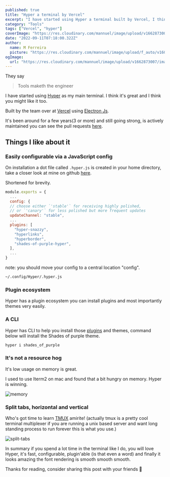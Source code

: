 ```yaml
---
published: true
title: "Hyper a terminal by Vercel"
excerpt: "I have started using Hyper a terminal built by Vercel, I think you might like it too. Here is why..."
category: "Tools"
tags: ["Vercel", "hyper"]
coverImage: "https://res.cloudinary.com/mannuel/image/upload/v1662873007/images/hyper-post-cover.png"
date: "2022-09-11T07:18:00.322Z"
author:
  name: M Ferreira
  picture: "https://res.cloudinary.com/mannuel/image/upload/f_auto/v1604067445/images/mee.jpg"
ogImage:
  url: "https://res.cloudinary.com/mannuel/image/upload/v1662873007/images/hyper-post-cover.png"
---
```


They say

> Tools maketh the engineer

I have started using [Hyper](https://hyper.is) as my main terminal. I think it's great and I think you might like it too.

Built by the team over at [Vercel](https://vercel.com) using [Electron Js](https://www.electronjs.org).

It's been around for a few years(3 or more) and still going strong, is actively maintained you can see the pull requests [here](https://github.com/vercel/hyper/pulls?q=is%3Apr+is%3Aclosed).

## Things I like about it

### Easily configurable via a JavaScript config

On installation a dot file called `.hyper.js` is created in your home directory, take a closer look at mine on github [here](https://github.com/mannuelf/dot.hyper.js).

Shortened for brevity.

```js
module.exports = {
  ...
  config: {
  // choose either `'stable'` for receiving highly polished,
  // or `'canary'` for less polished but more frequent updates
  updateChannel: "stable",
  ...
  plugins: [
    "hyper-snazzy",
    "hyperlinks",
    "hyperborder",
    "shades-of-purple-hyper",
  ],
  ...
}
```

note: you should move your config to a central location "config".

```bash
~/.config/Hyper/.hyper.js

```

### Plugin ecosystem

Hyper has a plugin ecosystem you can install plugins and most importantly themes very easily.

### A CLI

Hyper has CLI to help you install those [plugins](https://hyper.is/plugins) and themes, command below will install the Shades of purple theme.

```bash
hyper i shades_of_purple
```

### It's not a resource hog

It's low usage on memory is great.

I used to use Iterm2 on mac and found that a bit hungry on memory. Hyper is winning.

![memory](https://res.cloudinary.com/mannuel/image/upload/v1662875027/images/hyper-memory.png)

### Split tabs, horizontal and vertical

Who's got time to learn [TMUX](https://tmuxcheatsheet.com) amirite! (actually tmux is a pretty cool terminal multiplexer if you are running a unix based server and want long standing process to run forever this is what you use.)

![split-tabs](https://res.cloudinary.com/mannuel/image/upload/v1662875027/images/hyper-split-screen.png)

In summary if you spend a lot time in the terminal like I do, you will love Hyper, it's fast, configurable, plugin'able (is that even a word) and finally it looks amazing the font rendering is smooth smooth smooth.

Thanks for reading, consider sharing this post with your friends 🥳
